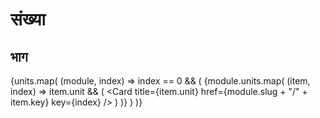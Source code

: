 # संख्या


## भाग
{units.map(
    (module, index) =>
    index == 0 && (
        <Cards>
            {module.units.map(
                (item, index) =>
                item.unit && (
                    <Card title={item.unit} href={module.slug + "/" + item.key} key={index} />
                )
            )}
        </Cards>
    )
)}